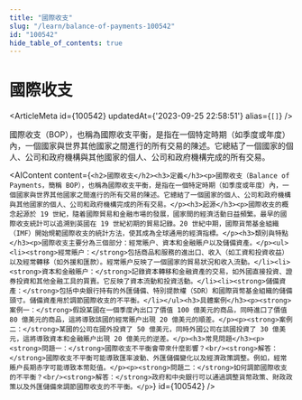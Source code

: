 ```yaml
---
title: "國際收支"
slug: "/learn/balance-of-payments-100542"
id: "100542"
hide_table_of_contents: true
---
```



# 國際收支

<ArticleMeta id={100542} updatedAt={'2023-09-25 22:58:51'} alias={`[]`} />
<div className='border-solid border-b border-t-0 my-4 border-[var(--ifm-color-gray-300)]' />

國際收支（BOP），也稱為國際收支平衡，是指在一個特定時期（如季度或年度）內，一個國家與世界其他國家之間進行的所有交易的陳述。它總結了一個國家的個人、公司和政府機構與其他國家的個人、公司和政府機構完成的所有交易。

<AIContent content={`<h2>國際收支</h2><h3>定義</h3><p>國際收支（Balance of Payments，簡稱 BOP），也稱為國際收支平衡，是指在一個特定時期（如季度或年度）內，一個國家與世界其他國家之間進行的所有交易的陳述。它總結了一個國家的個人、公司和政府機構與其他國家的個人、公司和政府機構完成的所有交易。</p><h3>起源</h3><p>國際收支的概念起源於 19 世紀，隨着國際貿易和金融市場的發展，國家間的經濟活動日益頻繁。最早的國際收支統計可以追溯到英國在 19 世紀初期的貿易記錄。20 世紀中期，國際貨幣基金組織（IMF）開始規範國際收支的統計方法，使其成為全球通用的經濟指標。</p><h3>類別與特點</h3><p>國際收支主要分為三個部分：經常賬户、資本和金融賬户以及儲備資產。</p><ul><li><strong>經常賬户：</strong>包括商品和服務的進出口、收入（如工資和投資收益）以及經常轉移（如外援和匯款）。經常賬户反映了一個國家的貿易狀況和收入流動。</li><li><strong>資本和金融賬户：</strong>記錄資本轉移和金融資產的交易，如外國直接投資、證券投資和其他金融工具的買賣。它反映了資本流動和投資活動。</li><li><strong>儲備資產：</strong>包括中央銀行持有的外匯儲備、特別提款權（SDR）和國際貨幣基金組織的儲備頭寸。儲備資產用於調節國際收支的不平衡。</li></ul><h3>具體案例</h3><p><strong>案例一：</strong>假設某國在一個季度內出口了價值 100 億美元的商品，同時進口了價值 80 億美元的商品，這將導致該國的經常賬户出現 20 億美元的順差。</p><p><strong>案例二：</strong>某國的公司在國外投資了 50 億美元，同時外國公司在該國投資了 30 億美元，這將導致資本和金融賬户出現 20 億美元的逆差。</p><h3>常見問題</h3><p><strong>問題一：</strong>國際收支不平衡會帶來什麼影響？<br/><strong>解答：</strong>國際收支不平衡可能導致匯率波動、外匯儲備變化以及經濟政策調整。例如，經常賬户長期赤字可能導致本幣貶值。</p><p><strong>問題二：</strong>如何調節國際收支的不平衡？<br/><strong>解答：</strong>政府和中央銀行可以通過調整貨幣政策、財政政策以及外匯儲備來調節國際收支的不平衡。</p>`} id={100542} />
